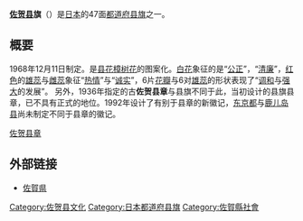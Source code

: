 {{unreferenced|time=2018-07-02T05:38:20+00:00}}
{{refimprove|time=2013-03-31T15:49:47+00:00}}
{{National flag infobox
|Name = 佐贺县旗
|Article =
|Image =Flag of Saga Prefecture.svg
|Use = 110000
|Symbol =
|Proportion = 2:3
|Adoption = 1968年12月11日
|Design = |Diminutive =
}}
'''[[佐贺县|佐贺县]]旗'''（{{jpn|j=佐賀県旗|hg=さがけんき|rm=Saga ken ki|f=}}）是[[日本|日本]]的47面[[日本都道府县旗帜|都道府县旗]]之一。

== 概要 ==
1968年12月11日制定。是[[县花|县花]][[樟树花|樟树花]]的图案化。[[白花|白花]]象征的是“[[公正|公正]]”，“[[清廉|清廉]]”，[[红色|红色]]的[[雄蕊|雄蕊]]与[[雌蕊|雌蕊]]象征“[[热情|热情]]”与“[[诚实|诚实]]”，6片[[花瓣|花瓣]]与6对[[雄蕊|雄蕊]]的形状表现了“[[调和|调和]]与[[强大|强大]]的发展”。
另外，1936年指定的古'''佐贺县章'''与县旗不同于此，当初设计的县旗县章，已不具有正式的地位。1992年设计了有别于县章的新徽记，[[东京都|东京都]]与[[鹿儿岛县|鹿儿岛县]]尚未制定不同于县章的徽记。

[[file:Emblem_of_Saga_prefecture.svg|佐贺县章]]

==外部链接==
* [https://web.archive.org/web/20060518011808/http://www.pref.saga.jp/ 佐賀県]
{{日本都道府县旗}}

[[Category:佐贺县文化|Category:佐贺县文化]]
[[Category:日本都道府县旗|Category:日本都道府县旗]]
[[Category:佐賀縣社會|Category:佐賀縣社會]]